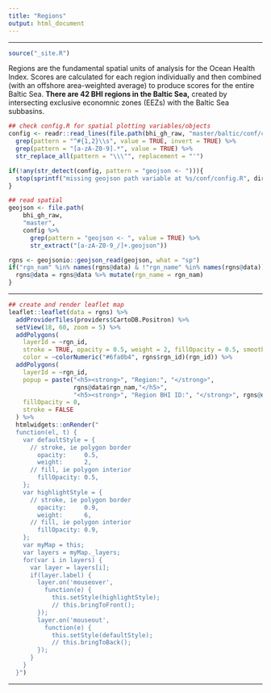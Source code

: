 ```yaml
---
title: "Regions"
output: html_document
---
```


---

```r
source("_site.R")
```

Regions are the fundamental spatial units of analysis for the Ocean Health Index. Scores are calculated for each region individually and then combined (with an offshore area-weighted average) to produce scores for the entire Baltic Sea.  **There are 42 BHI regions in the Baltic Sea,** created by intersecting exclusive economnic zones (EEZs) with the Baltic Sea subbasins.


```r

## check config.R for spatial plotting variables/objects
config <- readr::read_lines(file.path(bhi_gh_raw, "master/baltic/conf/config.R")) %>% 
  grep(pattern = "^#{1,2}\\s", value = TRUE, invert = TRUE) %>% 
  grep(pattern = "[a-zA-Z0-9].*", value = TRUE) %>% 
  str_replace_all(pattern = "\\\"", replacement = "'")

if(!any(str_detect(config, pattern = "geojson <- "))){
  stop(sprintf("missing geojson path variable at %s/conf/config.R", dir_scenario_gh))
}

## read spatial
geojson <- file.path(
    bhi_gh_raw, 
    "master",
    config %>% 
      grep(pattern = "geojson <- ", value = TRUE) %>% 
      str_extract("[a-zA-Z0-9_/]+.geojson"))

rgns <- geojsonio::geojson_read(geojson, what = "sp")
if("rgn_nam" %in% names(rgns@data) & !"rgn_name" %in% names(rgns@data)){
  rgns@data = rgns@data %>% mutate(rgn_name = rgn_nam)
}
```

---

```r
## create and render leaflet map
leaflet::leaflet(data = rgns) %>%
  addProviderTiles(providers$CartoDB.Positron) %>%
  setView(18, 60, zoom = 5) %>%
  addPolygons(
    layerId = ~rgn_id,
    stroke = TRUE, opacity = 0.5, weight = 2, fillOpacity = 0.5, smoothFactor = 0.5,
    color = ~colorNumeric("#6fa0b4", rgns$rgn_id)(rgn_id)) %>%
  addPolygons(
    layerId = ~rgn_id,
    popup = paste("<h5><strong>", "Region:", "</strong>",
                  rgns@data$rgn_nam,"</h5>",
                  "<h5><strong>", "Region BHI ID:", "</strong>", rgns@data$rgn_id, "</h5>"),
    fillOpacity = 0,
    stroke = FALSE
  ) %>% 
  htmlwidgets::onRender("
  function(el, t) {
    var defaultStyle = {
      // stroke, ie polygon border
        opacity:     0.5,
        weight:      2,
      // fill, ie polygon interior
        fillOpacity: 0.5,
    };
    var highlightStyle = {
      // stroke, ie polygon border
        opacity:     0.9,
        weight:      6,
      // fill, ie polygon interior
        fillOpacity: 0.9,
    };
    var myMap = this;
    var layers = myMap._layers;
    for(var i in layers) {
      var layer = layers[i];
      if(layer.label) {
        layer.on('mouseover',
          function(e) {
            this.setStyle(highlightStyle);
            // this.bringToFront();
        });
        layer.on('mouseout',
          function(e) {
            this.setStyle(defaultStyle);
            // this.bringToBack();
        });
      }
    }
  }")
```

---
